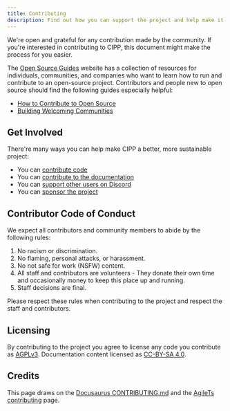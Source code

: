 ```yaml
---
title: Contributing
description: Find out how you can support the project and help make it better!
---
```


We're open and grateful for any contribution made by the community.
If you're interested in contributing to CIPP, this document might make the process for you easier.

The [Open Source Guides](https://opensource.guide/) website has a collection of resources for individuals,
communities, and companies who want to learn how to run and contribute to an open-source project.
Contributors and people new to open source should find the following guides especially helpful:

- [How to Contribute to Open Source](https://opensource.guide/how-to-contribute/)
- [Building Welcoming Communities](https://opensource.guide/building-community/)

## Get Involved

There're many ways you can help make CIPP a better, more sustainable project:

- You can [contribute code](/docs/dev/contributing/code)
- You can [contribute to the documentation](/docs/dev/contributing/documentation)
- You can [support other users on Discord](https://discord.gg/cyberdrain)
- You can [sponsor the project](https://github.com/sponsors/KelvinTegelaar)

## Contributor Code of Conduct

We expect all contributors and community members to abide by the following rules:

1. No racism or discrimination.
1. No flaming, personal attacks, or harassment.
1. No not safe for work (NSFW) content.
1. All staff and contributors are volunteers - They donate their own time and occasionally money to keep this place up and running.
1. Staff decisions are final.

Please respect these rules when contributing to the project and respect the staff and contributors.

## Licensing

By contributing to the project you agree to license any code you contribute as [AGPLv3](/docs/dev/licensing/code).
Documentation content licensed as [CC-BY-SA 4.0](/docs/dev/licensing/documentation).

## Credits

This page draws on the [Docusaurus CONTRIBUTING.md](https://github.com/facebook/docusaurus/blob/master/CONTRIBUTING.md) and the [AgileTs contributing](https://agile-ts.org/docs/contributing) page.

